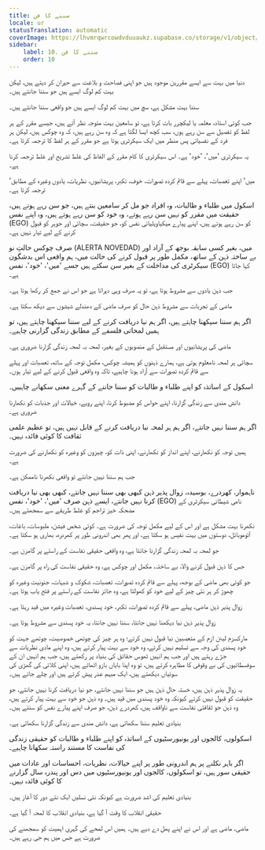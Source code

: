 ```yaml
---
title: سننے کا فن
locale: ur
statusTranslation: automatic
coverImage: https://lhvmrqwrcowdvduuaukz.supabase.co/storage/v1/object/public/strapi-uploads/small_cover-educacion-fundamental.webp-2d51a7828a2b1309555be27f7e2a61a0.webp
sidebar:
    label: 10. سننے کا فن
    order: 10
---
```

دنیا میں بہت سے ایسے مقررین موجود ہیں جو اپنی فصاحت و بلاغت سے حیران کر دیتے ہیں، لیکن بہت کم لوگ ایسے ہیں جو سننا جانتے ہیں۔

سننا بہت مشکل ہے، سچ میں بہت کم لوگ ایسے ہیں جو واقعی سننا جانتے ہیں۔

جب کوئی استاد، معلمہ یا لیکچرر بات کرتا ہے، تو سامعین بہت متوجہ نظر آتے ہیں، جیسے مقرر کے ہر لفظ کو تفصیل سے سن رہے ہوں، سب کچھ ایسا لگتا ہے کہ وہ سن رہے ہیں، کہ وہ چوکس ہیں، لیکن ہر فرد کے نفسیاتی پس منظر میں ایک سیکرٹری ہوتا ہے جو مقرر کے ہر لفظ کا ترجمہ کرتا ہے۔

یہ سیکرٹری 'میں'، 'خود' ہے۔ اس سیکرٹری کا کام مقرر کے الفاظ کی غلط تشریح اور غلط ترجمہ کرنا ہے۔

'میں' اپنے تعصبات، پہلے سے قائم کردہ تصورات، خوف، تکبر، پریشانیوں، نظریات، یادوں وغیرہ کے مطابق ترجمہ کرتا ہے۔

اسکول میں طلباء و طالبات، وہ افراد جو مل کر سامعین بنتے ہیں، جو سن رہے ہوتے ہیں، حقیقت میں مقرر کو نہیں سن رہے ہوتے، وہ خود کو سن رہے ہوتے ہیں، وہ اپنے نفس (EGO) کو سن رہے ہوتے ہیں، اپنے پیارے میکیاویلیائی نفس کو، جو حقیقت، سچائی اور جوہر کو قبول کرنے کے لیے تیار نہیں ہے۔

صرف چوکس حالتِ نو (ALERTA NOVEDAD) میں، بغیر کسی سابقہ بوجھ کے آزاد اور بے ساختہ ذہن کے ساتھ، مکمل طور پر قبول کرنے کی حالت میں، ہم واقعی اس بدشگون سیکرٹری کی مداخلت کے بغیر سن سکتے ہیں جسے 'میں'، 'خود'، نفس (EGO) کہا جاتا ہے۔

جب ذہن یادوں سے مشروط ہوتا ہے، تو یہ صرف وہی دہراتا ہے جو اس نے جمع کر رکھا ہوتا ہے۔

ماضی کے تجربات سے مشروط ذہن حال کو صرف ماضی کے دھندلے شیشوں سے دیکھ سکتا ہے۔

اگر ہم سننا سیکھنا چاہتے ہیں، اگر ہم نیا دریافت کرنے کے لیے سننا سیکھنا چاہتے ہیں، تو ہمیں لمحاتی فلسفے کے مطابق زندگی گزارنی چاہیے۔

ماضی کی پریشانیوں اور مستقبل کے منصوبوں کے بغیر، لمحہ بہ لمحہ زندگی گزارنا ضروری ہے۔

سچائی ہر لمحہ نامعلوم ہوتی ہے، ہمارے ذہنوں کو ہمیشہ چوکس، مکمل توجہ کے ساتھ، تعصبات اور پہلے سے قائم کردہ تصورات سے آزاد ہونا چاہیے، تاکہ وہ واقعی قبول کرنے کے لیے تیار ہوں۔

اسکول کے اساتذہ کو اپنے طلباء و طالبات کو سننا جاننے کے گہرے معنی سکھانے چاہییں۔

دانش مندی سے زندگی گزارنا، اپنے حواس کو مضبوط کرنا، اپنے رویے، خیالات اور جذبات کو نکھارنا ضروری ہے۔

اگر ہم سننا نہیں جانتے، اگر ہم ہر لمحہ نیا دریافت کرنے کے قابل نہیں ہیں، تو عظیم علمی ثقافت کا کوئی فائدہ نہیں۔

ہمیں توجہ کو نکھارنے، اپنے انداز کو نکھارنے، اپنی ذات کو، چیزوں کو وغیرہ کو نکھارنے کی ضرورت ہے۔

جب ہم سننا نہیں جانتے تو واقعی نکھرنا ناممکن ہے۔

ناہموار، کھردرے، بوسیدہ، زوال پذیر ذہن کبھی بھی سننا نہیں جانتے، کبھی بھی نیا دریافت کرنا نہیں جانتے، ایسے ذہن صرف 'میں'، 'خود'، نفس (EGO) نامی شیطانی سیکرٹری کے مضحکہ خیز تراجم کو غلط طریقے سے سمجھتے ہیں۔

نکھرنا بہت مشکل ہے اور اس کے لیے مکمل توجہ کی ضرورت ہے۔ کوئی شخص فیشن، ملبوسات، باغات، آٹوموبائل، دوستوں میں بہت نفیس ہو سکتا ہے، اور پھر بھی اندرونی طور پر کھردرہ، بھاری ہو سکتا ہے۔

جو لمحہ بہ لمحہ زندگی گزارنا جانتا ہے، وہ واقعی حقیقی نفاست کے راستے پر گامزن ہے۔

جس کا ذہن قبول کرنے والا، بے ساختہ، مکمل اور چوکس ہے، وہ حقیقی نفاست کی راہ پر گامزن ہے۔

جو کوئی بھی ماضی کے بوجھ، پہلے سے قائم کردہ تصورات، تعصبات، شکوک و شبہات، جنونیت وغیرہ کو چھوڑ کر ہر نئی چیز کے لیے خود کو کھولتا ہے، وہ جائز نفاست کے راستے پر فتح یاب ہوتا ہے۔

زوال پذیر ذہن ماضی، پہلے سے قائم کردہ تصورات، تکبر، خود پسندی، تعصبات وغیرہ میں قید رہتا ہے۔

زوال پذیر ذہن نیا دیکھنا نہیں جانتا، سننا نہیں جانتا، یہ خود پسندی سے مشروط ہوتا ہے۔

مارکسزم لینن ازم کے متعصبین نیا قبول نہیں کرتے؛ وہ ہر چیز کی چوتھی خصوصیت، چوتھے جہت کو خود پسندی کی وجہ سے تسلیم نہیں کرتے، وہ خود سے بہت پیار کرتے ہیں، وہ اپنے مادی نظریات سے جڑے رہتے ہیں اور جب ہم انہیں ٹھوس حقائق کی بنیاد پر رکھتے ہیں، جب ہم انہیں ان کے سوفسطائیوں کی بے وقوفی کا مظاہرہ کرتے ہیں، تو وہ اپنا بایاں بازو اٹھاتے ہیں، اپنی کلائی کی گھڑی کی سوئیاں دیکھتے ہیں، ایک مبہم عذر پیش کرتے ہیں اور چلے جاتے ہیں۔

یہ زوال پذیر ذہن ہیں، خستہ حال ذہن ہیں جو سننا نہیں جانتے، جو نیا دریافت کرنا نہیں جانتے، جو حقیقت کو قبول نہیں کرتے کیونکہ وہ خود پسندی میں قید ہیں۔ وہ ذہن جو خود سے بہت پیار کرتے ہیں، وہ ذہن جو ثقافتی نفاست سے ناواقف ہیں، کھردرے ذہن، جو صرف اپنے پیارے نفس کو سنتے ہیں۔

بنیادی تعلیم سننا سکھاتی ہے، دانش مندی سے زندگی گزارنا سکھاتی ہے۔

اسکولوں، کالجوں اور یونیورسٹیوں کے اساتذہ کو اپنے طلباء و طالبات کو حقیقی زندگی کی نفاست کا مستند راستہ سکھانا چاہیے۔

اگر باہر نکلنے پر ہم اندرونی طور پر اپنے خیالات، نظریات، احساسات اور عادات میں حقیقی سور ہیں، تو اسکولوں، کالجوں اور یونیورسٹیوں میں دس اور پندرہ سال گزارنے کا کوئی فائدہ نہیں۔

بنیادی تعلیم کی اشد ضرورت ہے کیونکہ نئی نسلیں ایک نئے دور کا آغاز ہیں۔

حقیقی انقلاب کا وقت آ گیا ہے، بنیادی انقلاب کا لمحہ آ گیا ہے۔

ماضی، ماضی ہے اور اس نے اپنے پھل دے دیے ہیں۔ ہمیں اس لمحے کی گہری اہمیت کو سمجھنے کی ضرورت ہے جس میں ہم جی رہے ہیں۔

